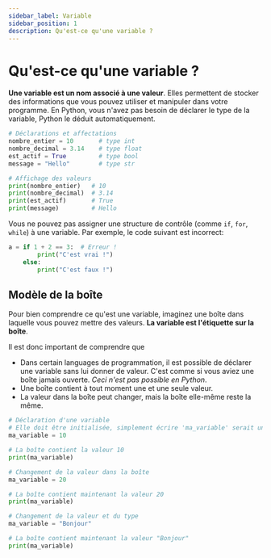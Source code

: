 ```yaml
---
sidebar_label: Variable
sidebar_position: 1
description: Qu'est-ce qu'une variable ?
---
```


# Qu'est-ce qu'une variable ?

**Une variable est un nom associé à une valeur**. Elles permettent de stocker
des informations que vous pouvez utiliser et manipuler dans votre programme. En
Python, vous n'avez pas besoin de déclarer le type de la variable, Python le
déduit automatiquement.

```python
# Déclarations et affectations
nombre_entier = 10       # type int
nombre_decimal = 3.14    # type float
est_actif = True         # type bool
message = "Hello"        # type str

# Affichage des valeurs
print(nombre_entier)   # 10
print(nombre_decimal)  # 3.14
print(est_actif)       # True
print(message)         # Hello
```

Vous ne pouvez pas assigner une structure de contrôle (comme `if`, `for`, `while`) à une variable.
Par exemple, le code suivant est incorrect:

```python
a = if 1 + 2 == 3:  # Erreur !
        print("C'est vrai !")
    else:
        print("C'est faux !")
```

## Modèle de la boîte

Pour bien comprendre ce qu'est une variable, imaginez une boîte dans laquelle
vous pouvez mettre des valeurs. **La variable est l'étiquette sur la boîte**.

Il est donc important de comprendre que

- Dans certain languages de programmation, il est possible de déclarer une
  variable sans lui donner de valeur. C'est comme si vous aviez une boîte jamais ouverte.
  *Ceci n'est pas possible en Python*.
- Une boîte contient à tout moment une et une seule valeur.
- La valeur dans la boîte peut changer, mais la boîte elle-même reste la même.

```python
# Déclaration d'une variable
# Elle doit être initialisée, simplement écrire 'ma_variable' serait une erreur
ma_variable = 10

# La boîte contient la valeur 10
print(ma_variable)

# Changement de la valeur dans la boîte
ma_variable = 20

# La boîte contient maintenant la valeur 20
print(ma_variable)

# Changement de la valeur et du type
ma_variable = "Bonjour"

# La boîte contient maintenant la valeur "Bonjour"
print(ma_variable)
```

